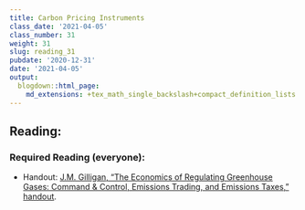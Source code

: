 ```yaml
---
title: Carbon Pricing Instruments
class_date: '2021-04-05'
class_number: 31
weight: 31
slug: reading_31
pubdate: '2020-12-31'
date: '2021-04-05'
output:
  blogdown::html_page:
    md_extensions: +tex_math_single_backslash+compact_definition_lists
---
```

## Reading:

### Required Reading (everyone):

* Handout: [J.M. Gilligan, "The Economics of Regulating Greenhouse Gases: Command & Control, Emissions Trading, and Emissions Taxes," handout](/files/reading_handouts/Economics_of_Regulating_Greenhouse_Gases.pdf){target="_blank"}.

